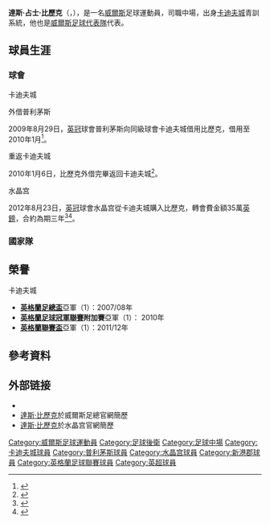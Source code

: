 {{noteTA
|G1=Football
|G2=FAcup
|G3=EPL
|T=zh-hans:达西·布莱克;zh-hk:達斯·比歷克;
|1=zh-hans:达西·布莱克;zh-hk:達斯·比歷克;
|2=zh-hans:达西;zh-hk:達斯;
|3=zh-hans:布莱克;zh-hk:比歷克;
|4=zh-hans:詹姆斯;zh-hk:占士;
}}
{{Infobox football biography 2
| playername          = 達斯·比歷克<br />''Darcy Blake''
| image               = [[File:Darcy_Blake_Cardiff.png|240px]] 
| image_size      = 240px
| caption             = 
| fullname            = Darcy James Blake
| dateofbirth         = {{birth date and age|1988|12|13|df=y}}
| cityofbirth         = [[w:en:New_Tredegar|新特雷迪加]]
| countryofbirth      = [[威爾斯|威爾斯]]
| height              = {{height|m=1.78}}
| position            = [[後衛|後衛]]、[[中場|中場]]
| currentclub         = 
| clubnumber          = 
| youthyears1  = 1999–2005  | youthclubs1 = [[卡迪夫城足球俱乐部|卡迪夫城]]
| years1  = 2005–2012  | clubs1 = [[卡迪夫城足球俱乐部|卡迪夫城]]
| caps1   = 90  | goals1 = 0
| years2  = 2009   | clubs2 = → [[普利茅斯足球俱乐部|普利茅斯]]
| caps2   = 7  | goals2 = 0
| years3  = 2012–2014  | clubs3 = [[水晶宫足球俱乐部|水晶宫]]
| caps3   = 10  | goals3 = 0
| years4  = 2014  | clubs4 = [[纽波特郡足球俱乐部|新港郡]]
| caps4   = 8  | goals4 = 0
| nationalyears1  = 2004–2005  | nationalteam1 = [[威爾斯17歲以下足球代表隊|威爾斯U17]]
| nationalcaps1 = 5  | nationalgoals1 = 1
| nationalyears2  = 2005–2006  | nationalteam2 = [[威爾斯19歲以下足球代表隊|威爾斯U19]]
| nationalcaps2 = 6  | nationalgoals2 = 0
| nationalyears3  = 2006–2009  | nationalteam3 = [[威爾斯21歲以下足球代表隊|威爾斯U21]]
| nationalcaps3 = 14  | nationalgoals3 = 0
| nationalyears4  = 2010–  | nationalteam4 = [[威爾斯足球代表隊|威爾斯]]
| nationalcaps4 = 14  | nationalgoals4 = 1
| club-update  = 08:25, 14 February 2014 (UTC)
| nationalteam-update = 08:25, 21 March 2014 (UTC)
}}
'''達斯·占士·比歷克'''（{{lang-en|'''Darcy James Blake'''}}，{{bd|1988年|12月13日|catidx=Blake, Darcy}}），是一名[[威爾斯|威爾斯]]足球運動員，司職中場，出身[[卡迪夫城足球俱乐部|卡迪夫城]]青訓系統，他也是[[威爾斯足球代表隊|威爾斯足球代表隊]]代表。

== 球員生涯 ==
=== 球會 ===
;卡迪夫城

;外借普利茅斯
2009年8月29日，[[英冠|英冠]]球會普利茅斯向同級球會卡迪夫城借用比歷克，借用至2010年1月<ref>{{cite news |language=en |url=http://www.walesonline.co.uk/sport/football/football-news/darcy-blake-joins-plymouth-argyle-2090923 |title=Darcy Blake joins Plymouth Argyle on loan |publisher=''WalesOnline'' |date=2009-08-29 |accessdate=2013-12-06}}</ref>。

;重返卡迪夫城
2010年1月6日，比歷克外借完畢返回卡迪夫城<ref>{{cite news |language=en |url=http://news.bbc.co.uk/sport2/hi/football/teams/c/cardiff_city/8226770.stm |title=Teenage defender Darcy Blake returns to Cardiff City |publisher=''[[BBC_Sport|BBC Sport]]'' |date=2010-01-06 |accessdate=2013-12-06}}</ref>。

;水晶宫
2012年8月23日，[[英冠|英冠]]球會水晶宫從卡迪夫城購入比歷克，轉會費金額35萬[[英鎊|英鎊]]，合約為期三年<ref>{{cite news |language=en |url=http://www.walesonline.co.uk/sport/football/football-news/cardiff-city-defender-darcy-blake-2026264 |title=Cardiff City defender Darcy Blake joins Crystal Palace in £350k deal |publisher=''WalesOnline'' |date=2012-08-23 |accessdate=2013-12-06}}</ref><ref>{{cite news |language=en |url=http://www.bbc.com/sport/0/football/19360842 |title=Crystal Palace sign Darcy Blake, Yannick Bolasie and Andre Mortiz |publisher=''[[BBC_Sport|BBC Sport]]'' |date=2012-08-24 |accessdate=2013-12-06}}</ref>。

=== 國家隊 ===

== 榮譽 ==
;卡迪夫城
* '''[[英格蘭足總盃|英格蘭足總盃]]'''亞軍（1）：2007/08年
*'''[[英格蘭足球冠軍聯賽|英格蘭足球冠軍聯賽]]附加賽'''亞軍（1）： 2010年
* '''[[英格蘭聯賽盃|英格蘭聯賽盃]]'''亞軍（1）：2011/12年

==參考資料==
{{Reflist}}

==外部链接==
*{{Soccerbase|id=43695}}
* [http://www.faw.org.uk/PlayerDisplay.ink?skip=3&squadno=48518&season=13/14&seasonl=2013/2014&Playertype=p 達斯·比歷克]於威爾斯足總官網簡歷
* [https://web.archive.org/web/20131221102522/http://www.cpfc.co.uk/team/player-profile/index.aspx?playerid=349780&tcmuri=336776 達斯·比歷克]於水晶宫官網簡歷

{{DEFAULTSORT:Blake, Darcy}}
[[Category:威爾斯足球運動員|Category:威爾斯足球運動員]]
[[Category:足球後衛|Category:足球後衛]]
[[Category:足球中場|Category:足球中場]]
[[Category:卡迪夫城球員|Category:卡迪夫城球員]]
[[Category:普利茅斯球員|Category:普利茅斯球員]]
[[Category:水晶宫球員|Category:水晶宫球員]]
[[Category:新港郡球員|Category:新港郡球員]]
[[Category:英格蘭足球聯賽球員|Category:英格蘭足球聯賽球員]]
[[Category:英超球員|Category:英超球員]]